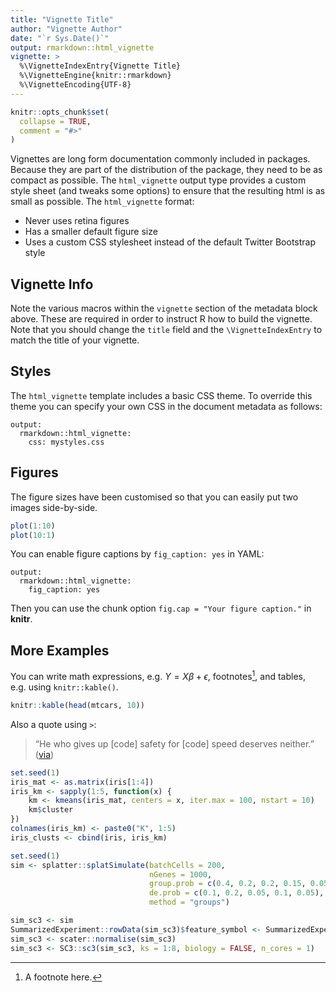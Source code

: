 ```yaml
---
title: "Vignette Title"
author: "Vignette Author"
date: "`r Sys.Date()`"
output: rmarkdown::html_vignette
vignette: >
  %\VignetteIndexEntry{Vignette Title}
  %\VignetteEngine{knitr::rmarkdown}
  %\VignetteEncoding{UTF-8}
---
```


```r
knitr::opts_chunk$set(
  collapse = TRUE,
  comment = "#>"
)
```

Vignettes are long form documentation commonly included in packages. Because they are part of the distribution of the package, they need to be as compact as possible. The `html_vignette` output type provides a custom style sheet (and tweaks some options) to ensure that the resulting html is as small as possible. The `html_vignette` format:

- Never uses retina figures
- Has a smaller default figure size
- Uses a custom CSS stylesheet instead of the default Twitter Bootstrap style

## Vignette Info

Note the various macros within the `vignette` section of the metadata block above. These are required in order to instruct R how to build the vignette. Note that you should change the `title` field and the `\VignetteIndexEntry` to match the title of your vignette.

## Styles

The `html_vignette` template includes a basic CSS theme. To override this theme you can specify your own CSS in the document metadata as follows:

    output: 
      rmarkdown::html_vignette:
        css: mystyles.css

## Figures

The figure sizes have been customised so that you can easily put two images side-by-side. 

```r
plot(1:10)
plot(10:1)
```

You can enable figure captions by `fig_caption: yes` in YAML:

    output:
      rmarkdown::html_vignette:
        fig_caption: yes

Then you can use the chunk option `fig.cap = "Your figure caption."` in **knitr**.

## More Examples

You can write math expressions, e.g. $Y = X\beta + \epsilon$, footnotes^[A footnote here.], and tables, e.g. using `knitr::kable()`.

```r
knitr::kable(head(mtcars, 10))
```

Also a quote using `>`:

> "He who gives up [code] safety for [code] speed deserves neither."
([via](https://twitter.com/hadleywickham/status/504368538874703872))

```r
set.seed(1)
iris_mat <- as.matrix(iris[1:4])
iris_km <- sapply(1:5, function(x) {
    km <- kmeans(iris_mat, centers = x, iter.max = 100, nstart = 10)
    km$cluster
})
colnames(iris_km) <- paste0("K", 1:5)
iris_clusts <- cbind(iris, iris_km)
```

```r
set.seed(1)
sim <- splatter::splatSimulate(batchCells = 200,
                               nGenes = 1000,
                               group.prob = c(0.4, 0.2, 0.2, 0.15, 0.05),
                               de.prob = c(0.1, 0.2, 0.05, 0.1, 0.05),
                               method = "groups")

sim_sc3 <- sim
SummarizedExperiment::rowData(sim_sc3)$feature_symbol <- SummarizedExperiment::rowData(sim_sc3)$Gene
sim_sc3 <- scater::normalise(sim_sc3)
sim_sc3 <- SC3::sc3(sim_sc3, ks = 1:8, biology = FALSE, n_cores = 1)
```

